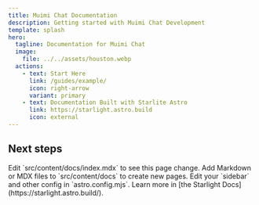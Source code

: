 ```yaml
---
title: Muimi Chat Documentation
description: Getting started with Muimi Chat Development
template: splash
hero:
  tagline: Documentation for Muimi Chat
  image:
    file: ../../assets/houston.webp
  actions:
    - text: Start Here
      link: /guides/example/
      icon: right-arrow
      variant: primary
    - text: Documentation Built with Starlite Astro
      link: https://starlight.astro.build
      icon: external
---
```



## Next steps

<CardGrid stagger>
	<Card title="Update content" icon="pencil">
		Edit `src/content/docs/index.mdx` to see this page change.
	</Card>
	<Card title="Add new content" icon="add-document">
		Add Markdown or MDX files to `src/content/docs` to create new pages.
	</Card>
	<Card title="Configure your site" icon="setting">
		Edit your `sidebar` and other config in `astro.config.mjs`.
	</Card>
	<Card title="Read the docs" icon="open-book">
		Learn more in [the Starlight Docs](https://starlight.astro.build/).
	</Card>
</CardGrid>
